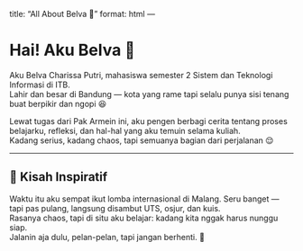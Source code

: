 title: "All About Belva 🌸"
format: html
---

# Hai! Aku Belva 👋

Aku Belva Charissa Putri, mahasiswa semester 2 Sistem dan Teknologi Informasi di ITB.  
Lahir dan besar di Bandung — kota yang rame tapi selalu punya sisi tenang buat berpikir dan ngopi 😆  

Lewat tugas dari Pak Armein ini, aku pengen berbagi cerita tentang proses belajarku, refleksi, dan hal-hal yang aku temuin selama kuliah.  
Kadang serius, kadang chaos, tapi semuanya bagian dari perjalanan 😌  

---
## 🌻 Kisah Inspiratif

Waktu itu aku sempat ikut lomba internasional di Malang. Seru banget — tapi pas pulang, langsung disambut UTS, osjur, dan kuis.  
Rasanya chaos, tapi di situ aku belajar: kadang kita nggak harus nunggu siap.  
Jalanin aja dulu, pelan-pelan, tapi jangan berhenti. 💪
